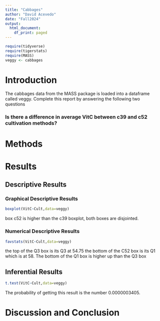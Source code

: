 ```yaml
---
title: "Cabbages"
author: "David Acevedo"
date: "Fall2024"
output:
  html_document:
    df_print: paged
---
```


```r
require(tidyverse)
require(tigerstats)
require(MASS)
veggy <- cabbages
```

# Introduction

<!--In this section you explain what you are trying to show.  Where did the data come from?  What is the research or other question you are trying to answer?!-->
 The cabbages data from the MASS package is loaded into a dataframe called veggy. Complete this report by answering the following two questions  
 
### Is there a difference in average VitC between c39 and c52 cultivation methods?  

# Methods

<!--Decide on your methods:  use "variable analysis" or other appropriate descriptors.  Make sure to choose at least one graphical method and at least one numerical method.!-->

# Results

<!--Divide this section into two sub-sections:  One for your descriptive  results and one for your inferential results.!-->

## Descriptive Results

### Graphical Descriptive Results

<!--Graphical results here.  Make sure to show your code.  Provide appropriate labels for axes, giving units if possible, and provide a good title for the graph, too.  Use the graphical results to describe the patterns if any that exist in the data as focused toward the research question!-->
```r
boxplot(VitC~Cult,data=veggy)
```

box c52 is higher than the c39 boxplot, both boxes are disjointed.

### Numerical Descriptive Results

<!--Numerical results go here. Use the numerical results to describe the patterns if any that exist in the data as focused toward the research question!-->
```r
favstats(VitC~Cult,data=veggy) 
``` 


the top of the Q3 box is its Q3 at 54.75 the bottom of the C52 box is its Q1 which is at 58. The bottom of the Q1 box is higher up than the Q3 box

## Inferential Results
```r
t.test(VitC~Cult,data=veggy)
```

The probability of getting this result is the number 0.0000003405.

<!--State hypothesis clearly.  Make sure your discussion of the inferential test covers all the aspects that the test output produces, such as test statistic, p-value etc.  Make a decision about the null hypothesis, explain the assumptions on which the selected test/procedure was based, and why the chosen procedure satisfys the assumptions and is appropriate to answer the research question!-->


# Discussion and Conclusion

<!--Discussion and conclusion here.  If you found a relationship be sure to consider whether the relationship occurs because one of the variavbles causes the other, or whether they perhasps are related for some other reason.  Watch the chapter 6 videos from the GeorgeTown videos collection.!-->
